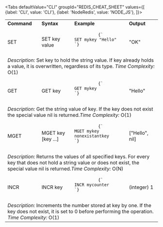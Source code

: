 
<Tabs
  defaultValue="CLI"
  groupId="REDIS_CHEAT_SHEET"
  values={[
    {label: 'CLI', value: 'CLI'},
    {label: 'NodeRedis', value: 'NODE_JS'},
  ]}>

<TabItem value="CLI">

<table>
  <tbody>
    <tr>
      <td>
        <strong>Command</strong>
      </td>
      <td>
        <strong>Syntax</strong>
      </td>
      <td>
        <strong>Example</strong>
      </td>
      <td>
        <strong>Output</strong>
      </td>
    </tr>
    <tr>
      <td>SET</td>
      <td>SET key value</td>
      <td>
        <pre>
          <code>{`
SET mykey "Hello"
`}</code>
        </pre>
      </td>
      <td>"OK"</td>
    </tr>
    <tr>
      <td colspan="4">
        <em>Description:</em> Set key to hold the string value. If key already
        holds a value, it is overwritten, regardless of its type.
        <em>Time Complexity:</em> O(1)
      </td>
    </tr>
    <tr>
      <td>GET</td>
      <td>GET key</td>
      <td>
        <pre>
          <code>{`
GET mykey
`}</code>
        </pre>
      </td>
      <td>"Hello"</td>
    </tr>
    <tr>
      <td colspan="4">
        <em>Description:</em> Get the string value of key. If the key does not
        exist the special value nil is returned.<em>Time Complexity:</em> O(1)
      </td>
    </tr>
    <tr>
      <td>MGET</td>
      <td>MGET key [key ...]</td>
      <td>
        <pre>
          <code>{`
MGET mykey nonexistantkey
`}</code>
        </pre>
      </td>
      <td>["Hello", nil]</td>
    </tr>
    <tr>
      <td colspan="4">
        <em>Description:</em> Returns the values of all specified keys. For
        every key that does not hold a string value or does not exist, the
        special value nil is returned.<em>Time Complexity:</em> O(N)
      </td>
    </tr>
    <tr>
      <td>INCR</td>
      <td>INCR key</td>
      <td>
        <pre>
          <code>{`
INCR mycounter
`}</code>
        </pre>
      </td>
      <td>(integer) 1</td>
    </tr>
    <tr>
      <td colspan="4">
        <em>Description:</em> Increments the number stored at key by one. If the
        key does not exist, it is set to 0 before performing the operation.
        <em>Time Complexity:</em> O(1)
      </td>
    </tr>
  </tbody>
</table>

</TabItem>

<TabItem value="NODE_JS">

</TabItem>

</Tabs>
